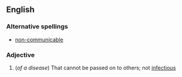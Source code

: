==English==
===Alternative spellings===
*[[non-communicable]]
===Adjective===
{{en-adj}}
#(''of a disease'') That cannot be passed on to others; not [[infectious]]